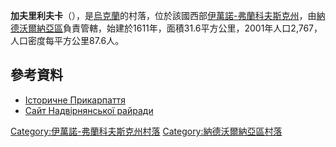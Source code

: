 {{coord|48|41|20|N|24|43|15|E|scale:30000|display=title}}

'''加夫里利夫卡'''（{{lang-uk|Гаврилівка}}），是[[烏克蘭|烏克蘭]]的村落，位於該國西部[[伊萬諾-弗蘭科夫斯克州|伊萬諾-弗蘭科夫斯克州]]，由[[納德沃爾納亞區|納德沃爾納亞區]]負責管轄，始建於1611年，面積31.6平方公里，2001年人口2,767，人口密度每平方公里87.6人。

==參考資料==
* [http://history.iv-fr.net/article.php?id=405 Історичне Прикарпаття]
* [https://web.archive.org/web/20161227005733/http://www.nadrda.gov.ua/node/203 Сайт Надвірнянської райради]

{{DEFAULTSORT:Гаврилівка}}
[[Category:伊萬諾-弗蘭科夫斯克州村落|Category:伊萬諾-弗蘭科夫斯克州村落]]
[[Category:納德沃爾納亞區村落|Category:納德沃爾納亞區村落]]


{{IvanoFrankivsk-geo-stub}}